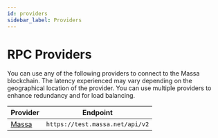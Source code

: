 ```yaml
---
id: providers
sidebar_label: Providers
---
```


# RPC Providers

You can use any of the following providers to connect to the Massa blockchain.
The latency experienced may vary depending on the geographical location of the provider.
You can use multiple providers to enhance redundancy and for load balancing.

| Provider   | Endpoint                            |
| ---------- | ----------------------------------- |
| [Massa](/docs/build/networks-faucets) | `https://test.massa.net/api/v2` |
